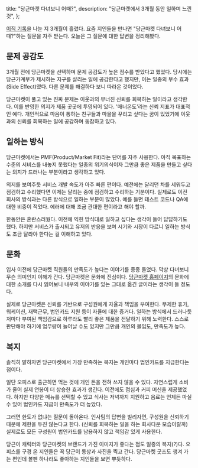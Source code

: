   title: "당근마켓 다녀보니 어때?",
  description: "당근마켓에서 3개월 동안 일하며 느낀 것",
};

[이직 기록](/record-of-change-jobs-in-2022)을 나눈 지 3개월이 흘렀다. 요즘 지인들을 만나면 "당근마켓 다녀보니 어때?"하는 질문을 자주 받는다. 오늘은 그 질문에 대한 답변을 정리해봤다.

## 문제 공감도

3개월 전에 당근마켓을 선택하며 문제 공감도가 높은 점수를 받았다고 했었다. 당시에는 당근가계부가 제시하는 지구를 살리는 일에 공감한다고 했지만, 이는 일종의 부수 효과(Side Effect)였다. 다른 문제를 해결하다 보니 따라온 것이었다.

당근마켓이 풀고 있는 진짜 문제는 이웃과의 무너진 신뢰를 회복하는 일이라고 생각한다. 이를 반영한 의지가 제품 곳곳에 투영되어 있다. '매너온도'라는 신뢰 지표가 대표적인 예다. 개인적으로 마음이 통하는 친구들과 마을을 꾸리고 싶다는 꿈이 있었기에 이웃과의 신뢰를 회복하는 일에 공감하며 동참하고 있다.

## 일하는 방식

당근마켓에서는 PMF(Product/Market Fit)라는 단어를 자주 사용한다. 아직 목표하는 수준의 서비스를 내놓지 못했다는 일종의 위기의식이자 그만큼 좋은 제품을 만들고 싶다는 의지가 드러나는 부분이라고 생각하고 있다.

의지를 보여주듯 서비스 개발 속도가 아주 빠른 편이다. 예전에는 달리던 차를 세워두고 점검하고 수리했다면 이제는 달리는 중에 점검하고 수리하는 기분이다. 실제로도 이전 회사의 방식과는 다른 방식으로 일하는 부분이 많았다. 예를 들면 테스트 코드나 QA에 대한 비중이 적었다. 에러에 대해 조금 관대한 편이라고 해야 할까.

한동안은 혼란스러웠다. 이전에 익힌 방식대로 일하고 싶다는 생각이 들어 답답하기도 했다. 하지만 서비스가 출시되고 유저의 반응을 보며 시기와 시장이 다르니 일하는 방식도 조금 달라야 한다는 걸 이해하고 있다.

## 문화

입사 이전에 당근마켓 직원들의 만족도가 높다는 이야기를 종종 들었다. 막상 다녀보니 무슨 의미인지 이해가 간다. 당근마켓은 문화에 진심이다. [당근마켓 홈페이지](https://team.daangn.com/culture/)의 문화에 대한 소개를 다시 읽어보니 내부의 이야기를 있는 그대로 옮긴 글이라는 생각이 들 정도다.

실제로 당근마켓은 신뢰를 기반으로 구성원에게 자율과 책임을 부여한다. 무제한 휴가, 워케이션, 재택근무, 법인카드 지원 등이 자율에 대한 증거다. 일하는 방식에서 드러나듯 저마다 부여된 책임감으로 하루라도 빨리 좋은 제품을 전달하기 위해 노력한다. 스스로 판단해야 하기에 업무량이 늘어날 수도 있지만 그만큼 개인의 몰입도, 만족도가 높다.

## 복지

솔직히 말하자면 당근마켓에서 가장 만족하는 복지는 개인마다 법인카드를 지급한다는 점이다.

일단 오피스로 출근하면 먹는 것에 개인 돈을 전혀 쓰지 않을 수 있다. 자연스럽게 소비가 줄어 실제 연봉이 더 상승한 효과가 생긴다. 이전에도 점심과 커피 머신을 제공했었다. 하지만 다양한 메뉴를 선택할 수 있고 식사는 저녁까지 지원하고 음료는 언제든 마실 수 있어 법인카드 지급이 만족도가 더 높았다.

그러면 한도가 없냐는 질문이 돌아온다. 인사팀의 답변을 빌리자면, 구성원을 신뢰하기 때문에 제한을 두진 않는다고 한다. (신뢰를 회복하는 일을 하는 회사다운 모습이랄까) 실제로도 모든 구성원이 법인카드를 남용하지 않고 책임감 있게 사용한다.

당근이 캐릭터와 당근마켓의 브랜드가 가진 이미지가 좋다는 점도 일종의 복지(?)다. 오피스를 구경 온 지인들은 꼭 당근이 동상과 사진을 찍고 간다. 당근마켓 굿즈도 챙겨 가는 편인데 볼펜 하나라도 좋아하는 지인들을 보면 뿌듯하다.
